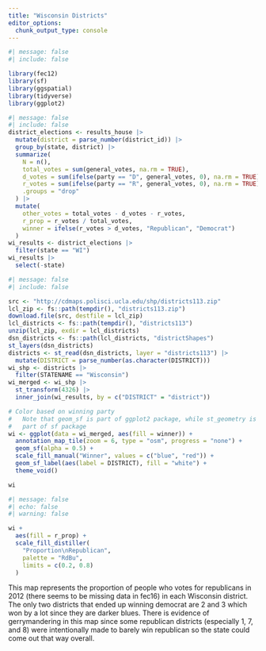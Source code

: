 ```yaml
---
title: "Wisconsin Districts"
editor_options: 
  chunk_output_type: console
---
```


```r
#| message: false
#| include: false

library(fec12)
library(sf)        
library(ggspatial)
library(tidyverse)
library(ggplot2)
```


```r
#| message: false
#| include: false
district_elections <- results_house |>
  mutate(district = parse_number(district_id)) |>
  group_by(state, district) |>
  summarize(
    N = n(), 
    total_votes = sum(general_votes, na.rm = TRUE),
    d_votes = sum(ifelse(party == "D", general_votes, 0), na.rm = TRUE),
    r_votes = sum(ifelse(party == "R", general_votes, 0), na.rm = TRUE),
    .groups = "drop"
  ) |>
  mutate(
    other_votes = total_votes - d_votes - r_votes,
    r_prop = r_votes / total_votes,  
    winner = ifelse(r_votes > d_votes, "Republican", "Democrat")
  )
wi_results <- district_elections |>
  filter(state == "WI")
wi_results |>                  
  select(-state)
```

```r
#| message: false
#| include: false

src <- "http://cdmaps.polisci.ucla.edu/shp/districts113.zip"
lcl_zip <- fs::path(tempdir(), "districts113.zip")
download.file(src, destfile = lcl_zip)
lcl_districts <- fs::path(tempdir(), "districts113")
unzip(lcl_zip, exdir = lcl_districts)
dsn_districts <- fs::path(lcl_districts, "districtShapes")
st_layers(dsn_districts)
districts <- st_read(dsn_districts, layer = "districts113") |>
  mutate(DISTRICT = parse_number(as.character(DISTRICT)))
wi_shp <- districts |>
  filter(STATENAME == "Wisconsin")
wi_merged <- wi_shp |>
  st_transform(4326) |>
  inner_join(wi_results, by = c("DISTRICT" = "district"))

# Color based on winning party
#   Note that geom_sf is part of ggplot2 package, while st_geometry is
#   part of sf package
wi <- ggplot(data = wi_merged, aes(fill = winner)) +
  annotation_map_tile(zoom = 6, type = "osm", progress = "none") + 
  geom_sf(alpha = 0.5) +
  scale_fill_manual("Winner", values = c("blue", "red")) + 
  geom_sf_label(aes(label = DISTRICT), fill = "white") + 
  theme_void()

wi
```

```r
#| message: false
#| echo: false
#| warning: false

wi +
  aes(fill = r_prop) + 
  scale_fill_distiller(
    "Proportion\nRepublican", 
    palette = "RdBu", 
    limits = c(0.2, 0.8)
  )
```

This map represents the proportion of people who votes for republicans in 2012 (there seems to be missing data in fec16) in each Wisconsin district. The only two districts that ended up winning democrat are 2 and 3 which won by a lot since they are darker blues. There is evidence of gerrymandering in this map since some republican districts (especially 1, 7, and 8) were intentionally made to barely win republican so the state could come out that way overall.
